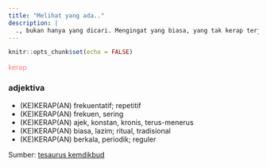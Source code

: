 ```yaml
---
title: "Melihat yang ada.."
description: |
  ., bukan hanya yang dicari. Mengingat yang biasa, yang tak kerap terjumpa 
---
```


```r
knitr::opts_chunk$set(echo = FALSE)
```

<body>
  <p style="color:rgba(255,0,0,0.5);">kerap</p>
</body>


### adjektiva 

- (KE)KERAP(AN) frekuentatif; repetitif 
- (KE)KERAP(AN) frekuen, sering 
- (KE)KERAP(AN) ajek, konstan, kronis, terus-menerus 
- (KE)KERAP(AN) biasa, lazim; ritual, tradisional 
- (KE)KERAP(AN) berkala, periodik; reguler 

Sumber: [tesaurus kemdikbud](http://tesaurus.kemdikbud.go.id/tematis/lema/kerap)


